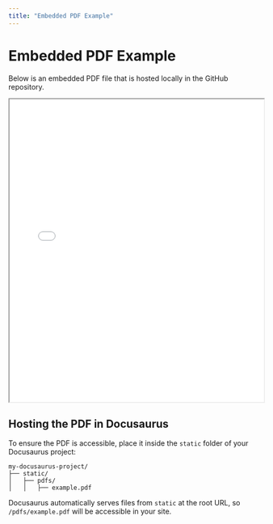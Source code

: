 ```yaml
---
title: "Embedded PDF Example"
---
```


# Embedded PDF Example

Below is an embedded PDF file that is hosted locally in the GitHub repository.

<iframe src="@site/static/pdfs/Jetson Orin Nano Developer Kit Carrier Board Specification" width="100%" height="600px">
  This browser does not support PDFs. Please download the PDF to view it: 
  <a href="@site/static//pdfs/Jetson Orin Nano Developer Kit Carrier Board Specification.pdf">Download PDF</a>.
</iframe>

## Hosting the PDF in Docusaurus

To ensure the PDF is accessible, place it inside the `static` folder of your Docusaurus project:

```
my-docusaurus-project/
├── static/
│   ├── pdfs/
│   │   ├── example.pdf
```

Docusaurus automatically serves files from `static` at the root URL, so `/pdfs/example.pdf` will be accessible in your site.
